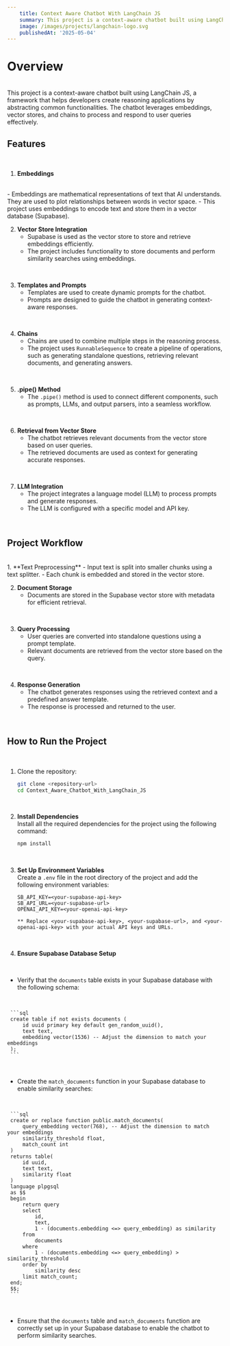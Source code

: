 ```yaml
---
    title: Context Aware Chatbot With LangChain JS
    summary: This project is a context-aware chatbot built using LangChain JS.
    image: /images/projects/langchain-logo.svg
    publishedAt: '2025-05-04'
---
```


# **Overview**
<br/>
This project is a context-aware chatbot built using LangChain JS, a framework that helps developers create reasoning applications by abstracting common functionalities. The chatbot leverages embeddings, vector stores, and chains to process and respond to user queries effectively.
<br/>

## **Features**
<br/>

1. **Embeddings**  
<br/>
   - Embeddings are mathematical representations of text that AI understands. They are used to plot relationships between words in vector space.
   - This project uses embeddings to encode text and store them in a vector database (Supabase).
<br/>

2. **Vector Store Integration**  
   - Supabase is used as the vector store to store and retrieve embeddings efficiently.
   - The project includes functionality to store documents and perform similarity searches using embeddings.
<br/>

3. **Templates and Prompts**  
   - Templates are used to create dynamic prompts for the chatbot.
   - Prompts are designed to guide the chatbot in generating context-aware responses.
<br/>

4. **Chains**  
   - Chains are used to combine multiple steps in the reasoning process.
   - The project uses `RunnableSequence` to create a pipeline of operations, such as generating standalone questions, retrieving relevant documents, and generating answers.
<br/>

5. **.pipe() Method**  
   - The `.pipe()` method is used to connect different components, such as prompts, LLMs, and output parsers, into a seamless workflow.
<br/>

6. **Retrieval from Vector Store**  
   - The chatbot retrieves relevant documents from the vector store based on user queries.
   - The retrieved documents are used as context for generating accurate responses.
<br/>

7. **LLM Integration**  
   - The project integrates a language model (LLM) to process prompts and generate responses.
   - The LLM is configured with a specific model and API key.
<br/>

## **Project Workflow**
<br/>
1. **Text Preprocessing**  
   - Input text is split into smaller chunks using a text splitter.
   - Each chunk is embedded and stored in the vector store.
<br/>

2. **Document Storage**  
   - Documents are stored in the Supabase vector store with metadata for efficient retrieval.
<br/>

3. **Query Processing**  
   - User queries are converted into standalone questions using a prompt template.
   - Relevant documents are retrieved from the vector store based on the query.
<br/>

4. **Response Generation**  
   - The chatbot generates responses using the retrieved context and a predefined answer template.
   - The response is processed and returned to the user.
<br/>

## How to Run the Project
<br/>

1. Clone the repository:

   ```bash
   git clone <repository-url>
   cd Context_Aware_Chatbot_With_LangChain_JS
<br/>

2. **Install Dependencies**  
   Install all the required dependencies for the project using the following command:
   ```bash
   npm install
<br/>

3. **Set Up Environment Variables**  
   Create a `.env` file in the root directory of the project and add the following environment variables:
   ```env
   SB_API_KEY=<your-supabase-api-key>
   SB_API_URL=<your-supabase-url>
   OPENAI_API_KEY=<your-openai-api-key>

   ** Replace <your-supabase-api-key>, <your-supabase-url>, and <your-openai-api-key> with your actual API keys and URLs.
<br/>

4. **Ensure Supabase Database Setup** 
<br/>

   - Verify that the `documents` table exists in your Supabase database with the following schema:
<br/>

     ```sql
     create table if not exists documents (
         id uuid primary key default gen_random_uuid(),
         text text,
         embedding vector(1536) -- Adjust the dimension to match your embeddings
     );
     ```
<br/>

   - Create the `match_documents` function in your Supabase database to enable similarity searches:
<br/>

     ```sql
     create or replace function public.match_documents(
         query_embedding vector(768), -- Adjust the dimension to match your embeddings
         similarity_threshold float, 
         match_count int
     ) 
     returns table(
         id uuid,
         text text,
         similarity float
     )
     language plpgsql
     as $$
     begin
         return query
         select
             id,
             text,
             1 - (documents.embedding <=> query_embedding) as similarity
         from
             documents
         where
             1 - (documents.embedding <=> query_embedding) > similarity_threshold
         order by
             similarity desc
         limit match_count;
     end;
     $$;
     ```
<br/>

   - Ensure that the `documents` table and `match_documents` function are correctly set up in your Supabase database to enable the chatbot to perform similarity searches.